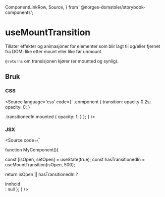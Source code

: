   ComponentLinkRow,
  Source,
} from '@norges-domstoler/storybook-components';

<Meta of={useMountTransitionStories} />

# useMountTransition

<ComponentLinkRow
  docsHref="https://design.domstol.no/987b33f71/p/38d3f0-usemounttransition"
  githubHref="https://github.com/domstolene/designsystem/blob/main/packages/dds-components/src/hooks/useMountTransition/useMountTransition.tsx"
  withBottomSpacing
/>

Tillater effekter og animasjoner for elementer som blir lagt til og/eller fjernet fra DOM; like etter mount eller like før unmount.

`@returns` om transisjonen kjører (er mounted og synlig).

<Canvas of={useMountTransitionStories.Preview} sourceState="none" />
<Controls of={useMountTransitionStories.Preview} />

## Bruk

### CSS

<Source language='css' code={`
.component {
   transition: opacity 0.2s;
   opacity: 0;
  }

.transitionedIn.mounted {
opacity: 1;
}
};`} />

### JSX

<Source code={`

function MyComponent(){

const [isOpen, setOpen] = useState(true);
const hasTransitionedIn = useMountTransition(isOpen, 500);

return isOpen || hasTransitionedIn ?

  <div
      className={\`component \${hasTransitionedIn && 'transitionedIn'} \${isOpen && 'mounted'}\`}>
      innhold
  </div>
  : null
};`} />
